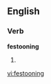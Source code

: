 ==English==

===Verb===
'''festooning'''

# {{present participle of|[[festoon]]}}

[[vi:festooning]]